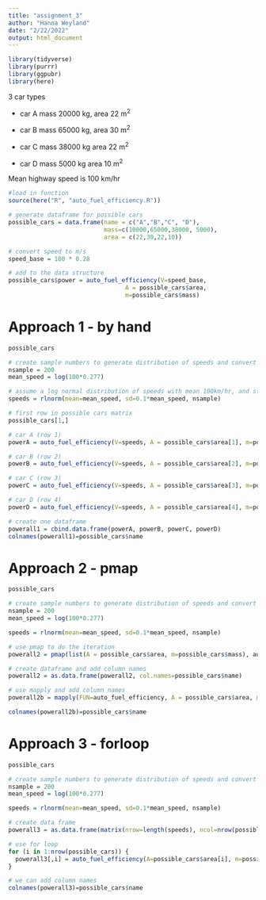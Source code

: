 ```yaml
---
title: "assignment_3"
author: "Hanna Weyland"
date: "2/22/2022"
output: html_document
---
```


```r

library(tidyverse)
library(purrr)
library(ggpubr)
library(here)
```

3 car types 

* car A  mass 20000 kg, area 22 m^2^

* car B mass 65000 kg, area 30 m^2^

* car C mass 38000 kg area 22 m^2^

* car D mass 5000 kg area 10 m^2^

Mean highway speed is 100 km/hr 


```r
#load in function
source(here("R", "auto_fuel_efficiency.R"))

# generate dataframe for possible cars
possible_cars = data.frame(name = c("A","B","C", "D"),
                           mass=c(10000,65000,38000, 5000), 
                           area = c(22,30,22,10))

# convert speed to m/s
speed_base = 100 * 0.28

# add to the data structure
possible_cars$power = auto_fuel_efficiency(V=speed_base, 
                                 A = possible_cars$area, 
                                 m=possible_cars$mass)
```

# Approach 1 - by hand
```r

possible_cars

# create sample numbers to generate distribution of speeds and convert speed to m/s
nsample = 200
mean_speed = log(100*0.277)

# assume a log normal distribution of speeds with mean 100km/hr, and standard deviation that is 10% of the mean
speeds = rlnorm(mean=mean_speed, sd=0.1*mean_speed, nsample)

# first row in possible cars matrix
possible_cars[1,]

# car A (row 1)
powerA = auto_fuel_efficiency(V=speeds, A = possible_cars$area[1], m=possible_cars$mass[1])

# car B (row 2)
powerB = auto_fuel_efficiency(V=speeds, A = possible_cars$area[2], m=possible_cars$mass[2])

# car C (row 3)
powerC = auto_fuel_efficiency(V=speeds, A = possible_cars$area[3], m=possible_cars$mass[3])

# car D (row 4)
powerD = auto_fuel_efficiency(V=speeds, A = possible_cars$area[4], m=possible_cars$mass[4])

# create one dataframe
powerall1 = cbind.data.frame(powerA, powerB, powerC, powerD)
colnames(powerall1)=possible_cars$name
```

# Approach 2 - pmap
```r

possible_cars

# create sample numbers to generate distribution of speeds and convert speed to m/s
nsample = 200
mean_speed = log(100*0.277)

speeds = rlnorm(mean=mean_speed, sd=0.1*mean_speed, nsample)

# use pmap to do the iteration
powerall2 = pmap(list(A = possible_cars$area, m=possible_cars$mass), auto_fuel_efficiency, V=speeds)

# create dataframe and add column names
powerall2 = as.data.frame(powerall2, col.names=possible_cars$name)

# use mapply and add column names 
powerall2b = mapply(FUN=auto_fuel_efficiency, A = possible_cars$area, m=possible_cars$mass, MoreArgs = list(V=speeds))

colnames(powerall2b)=possible_cars$name
```

# Approach 3 - forloop 
```r

possible_cars

# create sample numbers to generate distribution of speeds and convert speed to m/s
nsample = 200
mean_speed = log(100*0.277)

speeds = rlnorm(mean=mean_speed, sd=0.1*mean_speed, nsample)

# create data frame 
powerall3 = as.data.frame(matrix(nrow=length(speeds), ncol=nrow(possible_cars)))

# use for loop
for (i in 1:nrow(possible_cars)) {
  powerall3[,i] = auto_fuel_efficiency(A=possible_cars$area[i], m=possible_cars$mass[i], V=speeds)
}

# we can add column names
colnames(powerall3)=possible_cars$name
```
